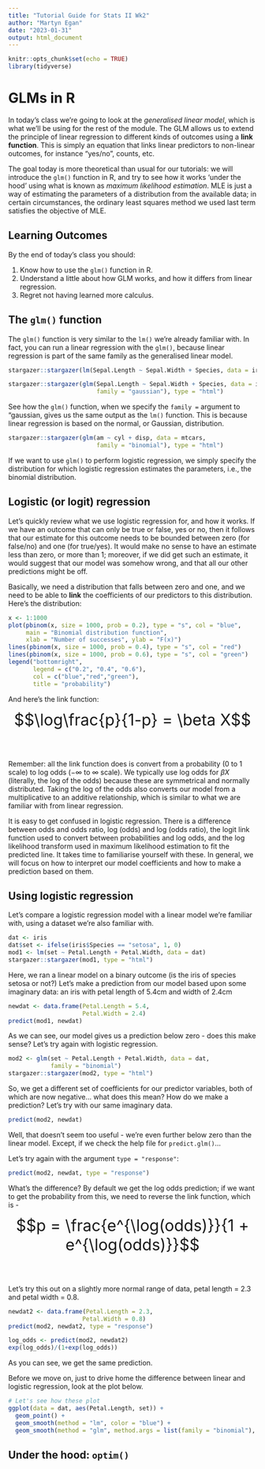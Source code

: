 ```yaml
---
title: "Tutorial Guide for Stats II Wk2"
author: "Martyn Egan"
date: "2023-01-31"
output: html_document
---
```


```r
knitr::opts_chunk$set(echo = TRUE)
library(tidyverse)
```

# GLMs in R

In today's class we're going to look at the *generalised linear model*, which is what we'll be using for the rest of the module. The GLM allows us to extend the principle of linear regression to different kinds of outcomes using a **link function**. This is simply an equation that links linear predictors to non-linear outcomes, for instance "yes/no", counts, etc.

The goal today is more theoretical than usual for our tutorials: we will introduce the `glm()` function in R, and try to see how it works 'under the hood' using what is known as *maximum likelihood estimation*. MLE is just a way of estimating the parameters of a distribution from the available data; in certain circumstances, the ordinary least squares method we used last term satisfies the objective of MLE. 

## Learning Outcomes

By the end of today's class you should:

1) Know how to use the `glm()` function in R.
2) Understand a little about how GLM works, and how it differs from linear regression.
3) Regret not having learned more calculus.

## The `glm()` function

The `glm()` function is very similar to the `lm()` we're already familiar with. In fact, you can run a linear regression with the `glm()`, because linear regression is part of the same family as the generalised linear model. 

```r
stargazer::stargazer(lm(Sepal.Length ~ Sepal.Width + Species, data = iris), type = "html")
```

```r
stargazer::stargazer(glm(Sepal.Length ~ Sepal.Width + Species, data = iris,
                         family = "gaussian"), type = "html")
```

See how the `glm()` function, when we specify the `family = ` argument to "gaussian, gives us the same output as the `lm()` function. This is because linear regression is based on the normal, or Gaussian, distribution.

```r
stargazer::stargazer(glm(am ~ cyl + disp, data = mtcars,
                         family = "binomial"), type = "html")
```

If we want to use `glm()` to perform logistic regression, we simply specify the distribution for which logistic regression estimates the parameters, i.e., the binomial distribution. 

## Logistic (or logit) regression

Let's quickly review what we use logistic regression for, and how it works. If we have an outcome that can only be true or false, yes or no, then it follows that our estimate for this outcome needs to be bounded between zero (for false/no) and one (for true/yes). It would make no sense to have an estimate less than zero, or more than 1; moreover, if we did get such an estimate, it would suggest that our model was somehow wrong, and that all our other predictions might be off.

Basically, we need a distribution that falls between zero and one, and we need to be able to **link** the coefficients of our predictors to this distribution. Here's the distribution:

```r
x <- 1:1000
plot(pbinom(x, size = 1000, prob = 0.2), type = "s", col = "blue",
     main = "Binomial distribution function",
     xlab = "Number of successes", ylab = "F(x)")
lines(pbinom(x, size = 1000, prob = 0.4), type = "s", col = "red")
lines(pbinom(x, size = 1000, prob = 0.6), type = "s", col = "green")
legend("bottomright", 
       legend = c("0.2", "0.4", "0.6"), 
       col = c("blue","red","green"),
       title = "probability")
```

And here's the link function:

<font size=6>
$$\log\frac{p}{1-p} = \beta X$$  
</font>

Remember: all the link function does is convert from a probability (0 to 1 scale) to log odds ($-\infty$ to $\infty$ scale). We typically use log odds for $\beta X$ (literally, the log of the odds) because these are symmetrical and normally distributed. Taking the log of the odds also converts our model from a multiplicative to an additive relationship, which is similar to what we are familiar with from linear regression.

It is easy to get confused in logistic regression. There is a difference between odds and odds ratio, log (odds) and log (odds ratio), the logit link function used to convert between probabilities and log odds, and the log likelihood transform used in maximum likelihood estimation to fit the predicted line. It takes time to familiarise yourself with these. In general, we will focus on how to interpret our model coefficients and how to make a prediction based on them.

## Using logistic regression

Let's compare a logistic regression model with a linear model we're familiar with, using a dataset we're also familiar with.

```r
dat <- iris
dat$set <- ifelse(iris$Species == "setosa", 1, 0)
mod1 <- lm(set ~ Petal.Length + Petal.Width, data = dat)
stargazer::stargazer(mod1, type = "html")
```

Here, we ran a linear model on a binary outcome (is the iris of species setosa or not?) Let's make a prediction from our model based upon some imaginary data: an iris with petal length of 5.4cm and width of 2.4cm

```r
newdat <- data.frame(Petal.Length = 5.4,
                     Petal.Width = 2.4)
predict(mod1, newdat)
```

As we can see, our model gives us a prediction below zero - does this make sense? Let's try again with logistic regression.

```r
mod2 <- glm(set ~ Petal.Length + Petal.Width, data = dat,
            family = "binomial")
stargazer::stargazer(mod2, type = "html")
```

So, we get a different set of coefficients for our predictor variables, both of which are now negative... what does this mean? How do we make a prediction? Let's try with our same imaginary data.

```r
predict(mod2, newdat)
```

Well, that doesn't seem too useful - we're even further below zero than the linear model. Except, if we check the help file for `predict.glm()`...

Let's try again with the argument `type = "response"`:

```r
predict(mod2, newdat, type = "response")
```

What's the difference? By default we get the log odds prediction; if we want to get the probability from this, we need to reverse the link function, which is -

<font size=6>
$$p = \frac{e^{\log(odds)}}{1 + e^{\log(odds)}}$$  
</font>

Let's try this out on a slightly more normal range of data, petal length = 2.3 and petal width = 0.8.

```r
newdat2 <- data.frame(Petal.Length = 2.3,
                     Petal.Width = 0.8)
predict(mod2, newdat2, type = "response")
```

```r
log_odds <- predict(mod2, newdat2)
exp(log_odds)/(1+exp(log_odds))
```

As you can see, we get the same prediction. 

Before we move on, just to drive home the difference between linear and logistic regression, look at the plot below.

```r
# Let's see how these plot
ggplot(data = dat, aes(Petal.Length, set)) +
  geom_point() +
  geom_smooth(method = "lm", color = "blue") +
  geom_smooth(method = "glm", method.args = list(family = "binomial"), color = "red")
```

## Under the hood: `optim()`

